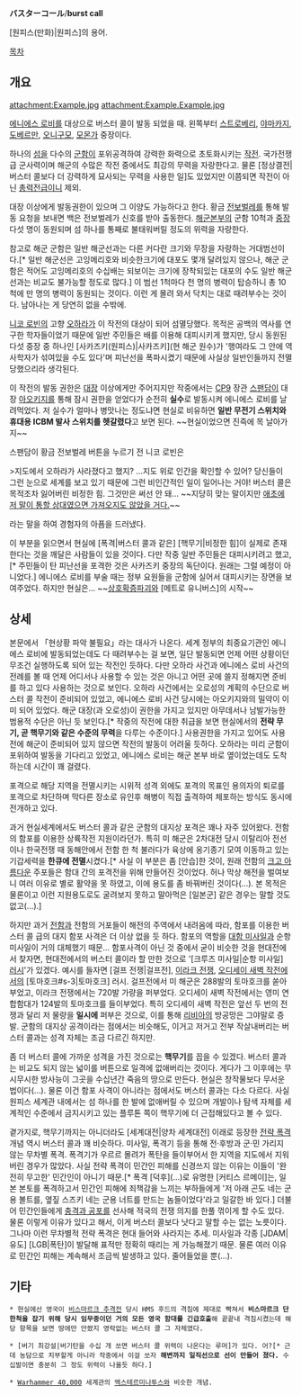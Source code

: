 '''バスターコール'''/'''burst call'''

[원피스(만화)|원피스]의 용어.

[[목차]]

== 개요 ==
attachment:Example.jpg
attachment:Example.Example.jpg

[[에니에스 로비]]를 대상으로 버스터 콜이 발동 되었을 때. 왼쪽부터 [[스트로베리]], [[야마카지]], [[도베르만(원피스)|도베르만]], [[오니구모(원피스)|오니구모]], [[모몬가(원피스)|모몬가]] 중장이다.

하나의 [[섬]]을 다수의 [[군함]]이 포위공격하여 강력한 화력으로 초토화시키는 [[작전]]. 국가전쟁급 군사력이며 해군의 수많은 작전 중에서도 최강의 무력을 자랑한다고. 물론 [정상결전|버스터 콜보다 더 강력하게 묘사되는 무력을 사용한 일]도 있었지만 이쯤되면 작전이 아닌 [[총력전]]급이니 제외. 

대장 이상에게 발동권한이 있으며 그 이양도 가능하다고 한다. 황금 [[전보벌레]]를 통해 발동 요청을 보내면 백은 전보벌레가 신호를 받아 출동한다. [[해군본부(원피스)|해군본부]]의 군함 10척과 [[해군 중장(원피스)|중장]] 다섯 명이 동원되며 섬 하나를 통째로 불태워버릴 정도의 위력을 자랑한다.

참고로 해군 군함은 일반 해군선과는 다른 커다란 크기와 무장을 자랑하는 거대범선이다.[* 일반 해군선은 고잉메리호와 비슷한크기에 대포도 몇개 달려있지 않으나, 해군 군함은 적어도 고잉메리호의 수십배는 되보이는 크기에 장착되있는 대포의 수도 일반 해군선과는 비교도 불가능할 정도로 많다.] 이 범선 1척마다 천 명의 병력이 탑승하니 총 10척에 만 명의 병력이 동원되는 것이다. 이런 게 몰려 와서 닥치는 대로 때려부수는 것이다. 남아나는 게 당연히 없을 수밖에. 

[[니코 로빈]]의 고향 [[오하라(원피스)|오하라]]가 이 작전의 대상이 되어 섬멸당했다. 목적은 공백의 역사를 연구한 학자들이었기 때문에 일반 주민들은 배를 이용해 대피시키게 했지만, 당시 동원된 다섯 중장 중 하나인 [사카즈키(원피스)|사카즈키](현 해군 원수)가 '행여라도 그 안에 역사학자가 섞여있을 수도 있다'며 피난선을 폭파시켰기 때문에 사실상 일반인들까지 전멸당했으리라 생각된다.

이 작전의 발동 권한은 [[대장]] 이상에게만 주어지지만 작중에서는 [[CP9]] 장관 [[스팬담]]이 대장 [[아오키지]]를 통해 잠시 권한을 얻었다가 순전히 '''실수'''로 발동시켜 에니에스 로비를 날려먹었다. 저 실수가 얼마나 병맛나는 정도냐면 현실로 비유하면 '''일반 무전기 스위치와 휴대용 ICBM 발사 스위치를 헷갈렸다'''고 보면 된다. ~~현실이었으면 진즉에 목 날아가지~~

스팬담이 황금 전보벌레 버튼을 누르기 전 니코 로빈은

>지도에서 오하라가 사라졌다고 했지? …지도 위로 인간을 확인할 수 있어? 당신들이 그런 눈으로 세계를 보고 있기 때문에 그런 비인간적인 일이 일어나는 거야! 버스터 콜은 목적조차 잃어버린 비정한 힘. 그것만은 써선 안 돼…
~~지당히 맞는 말이지만 [[스팬담|애초에 저 말이 통할 상대였으면 가져오지도 않았을 거다.]]~~

라는 말을 하여 경험자의 아픔을 드러냈다.

이 부분을 읽으면서 현실에 [폭격|버스터 콜과 같은] [핵무기|비정한 힘]이 실제로 존재한다는 것을 깨달은 사람들이 있을 것이다. 다만 작중 일반 주민들은 대피시키려고 했고,[* 주민들이 탄 피난선을 포격한 것은 사카즈키 중장의 독단이다. 원래는 그럴 예정이 아니었다.] 에니에스 로비를 부술 때는 정부 요원들을 군함에 실어서 대피시키는 장면을 보여주었다. 하지만 현실은… ~~[[상호확증파괴]]와 [메트로 유니버스]의 시작~~ 

== 상세 ==
본문에서 「현상황 파악 불필요」라는 대사가 나온다. 세계 정부의 최중요기관인 에니에스 로비에 발동되었는데도 다 때려부수는 걸 보면, 일단 발동되면 언제 어떤 상황이던 무조건 실행하도록 되어 있는 작전인 듯하다.  다만 오하라 사건과 에니에스 로비 사건의 전례를 볼 때 언제 어디서나 사용할 수 있는 것은 아니고 어떤 곳에 쓸지 정해지면 준비를 하고 있다 사용하는 것으로 보인다. 오하라 사건에서는 오로성의 계획의 수단으로 버스터 콜 작전이 준비되어 있었고, 에니에스 로비 사건 당시에는 아오키지와의 밀약이 이미 되어 있었다. 해군 대장(과 오로성)이 권한을 가지고 있지만 아무데서나 남발가능한 범용적 수단은 아닌 듯 보인다.[* 작중의 작전에 대한 취급을 보면 현실에서의 '''전략 무기, 곧 핵무기와 같은 수준의 무력'''을 다루는 수준이다.] 사용권한을 가지고 있어도 사용 전에 해군이 준비되어 있지 않으면 작전의 발동이 어려울 듯하다. 오하라는 미리 군함이 포위하여 발동을 기다리고 있었고, 에니에스 로비는 해군 본부 바로 옆이었는데도 도착하는데 시간이 꽤 걸렸다.

포격으로 해당 지역을 전멸시키는 시위적 성격 외에도 포격의 목표인 용의자의 퇴로를 포격으로 차단하며 막다른 장소로 유인후 해병이 직접 출격하여 체포하는 방식도 동시에 전개하고 있다.

과거 현실세계에서도 버스터 콜과 같은 군함의 대지상 포격은 꽤나 자주 있어왔다. 전함의 함포를 이용한 상륙작전 지원이라던가. 특히 미 해군은 2차대전 당시 이탈리아 전선이나 한국전쟁 때 동해안에서 전함 한 척 불러다가 육상에 옹기종기 모여 이동하고 있는 기갑세력을 '''한큐에 전멸'''시켰다.[* 사실 이 부분은 좀 [안습]한 것이, 원래 전함의 [[크고 아름다운]] 주포들은 함대 간의 포격전을 위해 만들어진 것이었다. 허나 막상 해전을 벌여보니 여러 이유로 별로 활약을 못 하였고, 이에 용도를 좀 바꿔버린 것이다(…). 본 목적은 물론이고 이런 지원용도로도 굴려보지 못하고 말아먹은 [일본군] 같은 경우는 말할 것도 없고(…).]

하지만 과거 [[전함]]과 전함의 거포들이 해전의 주역에서 내려옴에 따라, 함포를 이용한 버스터 콜 급의 대지 함포 사격은 더 이상 없을 듯 하다. 함포의 역할을 [[대함 미사일]]과 순항 미사일이 거의 대체했기 때문… 함포사격이 아닌 것 중에서 굳이 비슷한 것을 현대전에서 찾자면, 현대전에서의 버스터 콜이라 할 만한 것으로 '[크루즈 미사일|순항 미사일] [[러시]]'가 있겠다. 예시를 들자면 [걸프 전쟁|걸프전], [[이라크 전쟁]], [[오디세이 새벽 작전]]에서의 [토마호크#s-3|토마호크] 러시. 걸프전에서 미 해군은 288발의 토마호크를 쏟아부었고, 이라크 전쟁에서는 720발 가량을 퍼부었다. 오디세이 새벽 작전에서는 영미 연합함대가 124발의 토마호크를 들이부었다. 특히 오디세이 새벽 작전은 앞선 두 번의 전쟁과 달리 저 물량을 '''일시에''' 퍼부은 것으로, 이를 통해 [[리비아]]의 방공망은 그야말로 증발. 군함의 대지상 공격이라는 점에서는 비슷해도, 이거고 저거고 전부 작살내버리는 버스터 콜과는 성격 자체는 조금 다르긴 하지만.

좀 더 버스터 콜에 가까운 성격을 가진 것으로는 '''핵무기'''를 꼽을 수 있겠다. 버스터 콜과는 비교도 되지 않는 넓이를 버튼으로 일격에 없애버리는 것이다. 게다가 그 이후에는 무시무시한 방사능이 그곳을 수십년간 죽음의 땅으로 만든다. 현실은 창작물보다 무서운 법이다(…). 물론 이건 함포 사격이 아니라는 점에서도 버스터 콜과는 다소 다르다. 사실 원피스 세계관 내에서는 섬 하나를 한 발에 없애버릴 수 있으며 개발이나 탐색 자체를 세계적인 수준에서 금지시키고 있는 플루톤 쪽이 핵무기에 더 근접해있다고 볼 수 있다.

곁가지로, 핵무기까지는 아니더라도 [세계대전|양차 세계대전] 이래로 등장한 [[전략 폭격]] 개념 역시 버스터 콜과 꽤 비슷하다. 미사일, 폭격기 등을 통해 전·후방과 군·민 가리지 않는 무차별 폭격. 폭격기가 우르르 몰려가 폭탄을 들이부어서 한 지역을 지도에서 지워 버린 경우가 많았다. 사실 전략 폭격이 민간인 피해를 신경쓰지 않는 이유는 이들이 '완전히 무고한' 민간인이 아니기 때문.[* 폭격 [덕후](…)로 유명한 [커티스 르메이]는, 일본 본토를 폭격하고서 민간인 피해에 죄책감을 느끼는 부하들에게 '저 아래 곤도 네는 군용 볼트를, 옆짚 스즈키 네는 군용 너트를 만드는 놈들이었다'라고 일갈한 바 있다.] 더불어 민간인들에게 [[충격과 공포]]를 선사해 적국의 전쟁 의지를 한풀 꺾이게 할 수도 있다. 물론 이렇게 이유가 있다고 해서, 이게 버스터 콜보다 낫다고 말할 수는 없는 노릇이다. 그나마 이런 무차별적 전략 폭격은 현대 들어와 사라지는 추세. 미사일과 각종 [JDAM|유도] [LGB|폭탄]이 발달해 표적만 정확히 때리는 게 가능해졌기 때문. 물론 여러 이유로 민간인 피해는 계속해서 조금씩 발생하고 있다. 줄어들었을 뿐(…).

== 기타 ==
 * 현실에선 영국이 [[비스마르크 추격전]] 당시 HMS 후드의 격침에 제대로 빡쳐서 '''비스마르크 단 한척을 잡기 위해 당시 임무중이던 거의 모든 영국 함대를 긴급호출'''해 끝끝내 격침시켰는데 해당 항목을 보면 땅에만 안쐈지 영락없는 버스터 콜 그 자체였다.

 * [버기 최강설|버기탄을 수십 개 쏘면 버스터 콜 위력이 나온다는 루머]가 있다. 어?[* 근데 농담으로 치부할게 아니라 작중에서 이걸 쏘자 '''해변까지 일직선으로 선이 만들어 졌다.''' 수십발이면 충분히 그 정도 위력이 나올듯 하다.]

 * [[Warhammer 40,000]] 세계관의 [[엑스테르미나투스]]와 비슷한 개념.

